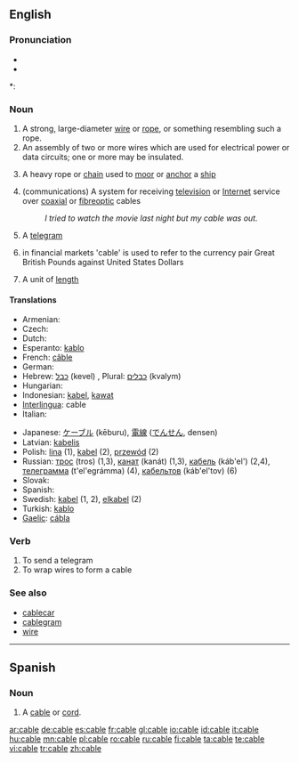 {{also|câble}}
==English==
{{wikipedia}}

===Pronunciation===
* {{IPA|/keɪbl/}}
* {{audio|en-us-cable.ogg|Audio (US)}}

*: {{rhymes|eɪbəl}}

===Noun===
{{en-noun}}

# A strong, large-diameter [[wire]] or [[rope]], or something resembling such a rope.
# An assembly of two or more wires which are used for electrical power or data circuits; one or more may be insulated.
# {{nautical}} A heavy rope or [[chain]] used to [[moor]] or [[anchor]] a [[ship]]
# (communications) A system for receiving [[television]] or [[Internet]] service over [[coaxial]] or [[fibreoptic]] cables
#: ''I tried to watch the movie last night but my cable was out.''
# A [[telegram]]
# {{finance}} in financial markets 'cable' is used to refer to the currency pair Great British Pounds against United States Dollars
# {{nautical}} A unit of [[length]]

====Translations====
{{top}}
* Armenian: {{t|hy|մալուխ|tr=malux}}
* Czech: {{t-|cs|kabel|m}}
* Dutch: {{t+|nl|kabel|m}}
* Esperanto: [[kablo]]
* French: [[câble]] {{m}}
* German: {{t+|de|Kabel|n}}
* Hebrew: [[כבל]] (kevel) {{m}}, Plural: [[כבלים]] (kvalym) {{m}}
* Hungarian: {{t+|hu|kábel}}
* Indonesian: [[kabel]], [[kawat]]
* [[Interlingua]]: cable
* Italian: {{t+|it|cavo|m}}
{{mid}}
* Japanese: [[ケーブル]] (kēburu), [[電線]] ([[でんせん]], densen)
* Latvian: [[kabelis]] {{m}}
* Polish: [[lina]] {{f}} (1), [[kabel]] {{m}} (2), [[przewód]] {{m}} (2)
* Russian: [[трос]] (tros) {{m}} (1,3), [[канат]] (kanát) {{m}} (1,3), [[кабель]] (káb'el') {{m}} (2,4), [[телеграмма]] (t'el'egrámma) (4), [[кабельтов]] (káb'el'tov) {{m}} (6)
* Slovak: {{t-|sk|kábel|m}}
* Spanish: {{t+|es|cable}}
* Swedish: [[kabel]] (1, 2), [[elkabel]] (2)
* Turkish: [[kablo]]
* [[Gaelic]]: [[cábla]]
{{bottom}}

===Verb===
{{en-verb|cabl|es}}

# To send a telegram
# To wrap wires to form a cable

===See also===
* [[cablecar]]
* [[cablegram]]
* [[wire]]

----

==Spanish==

===Noun===
{{es-noun-m}}

# A [[cable#English|cable]] or [[cord]].

[[ar:cable]]
[[de:cable]]
[[es:cable]]
[[fr:cable]]
[[gl:cable]]
[[io:cable]]
[[id:cable]]
[[it:cable]]
[[hu:cable]]
[[mn:cable]]
[[pl:cable]]
[[ro:cable]]
[[ru:cable]]
[[fi:cable]]
[[ta:cable]]
[[te:cable]]
[[vi:cable]]
[[tr:cable]]
[[zh:cable]]